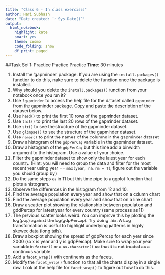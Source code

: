 ```yaml
---
title: "Class 6 - In class exercises"
author: Hari Subhash
date: "Date created: `r Sys.Date()`"
output:
  html_notebook:
    highlight: kate
    smart: yes
    theme: cosmo
    code_folding: show
    df_print: paged
---
```


##Task Set 1: Practice Practice Practice
**Time**: 30 minutes

1. Install the 'gapminder' package. If you are using the `install.packages()` function to do this, make sure to delete the function once the package is installed.
2. Why should you delete the `install.packages()` function from your notebook once you run it?
3. Use `?gapminder` to access the help file for the dataset called `gapminder` from the gapminder package. Copy and paste the description of the dataset below.
4. Use `head()` to print the first 10 rows of the gapminder dataset.
5. Use `tail()` to print the last 20 rows of the gapminder dataset.
6. Use `str()` to see the structure of the gapminder dataset.
7. Use `glimpse()` to see the structure of the gapminder dataset.
8. Use `names()` to print the names of the columns in the gapminder dataset
9. Draw a histogram of the `gdpPerCap` variable in the gapminder dataset. 
10. Draw a histogram of the `gdpPerCap` but this time add a binwidth argument to the histogram. Use a value of your choice.
11. Filter the gapminder dataset to show only the latest year for each country. (Hint: you will need to group the data and filter for the most recent year using year == `max(year, na.rm = T)`, figure out the variable you should group by.)
12. Do the same steps as in 11 but this time pipe to a ggplot function that plots a histogram.
13. Observe the differences in the histogram from 12 and 10.
14. Find the average population every year and show that on a column chart
15. Find the average population every year and show that on a line chart
16. Draw a scatter plot showing the relationship between population and gddPercap for latest year for every country (same process as 11)
17. The previous scatter looks weird. You can improve this by plotting the log(pop) against the log(gdpPercap). Try doing this. A Log transformation is useful to highlight underlying patterns in highly skewed data (long tails). 
18. Draw a boxplot showing the spread of gdpPercap for each year since 2000 (so x is year and y is gdpPercap). Make sure to wrap your year variable in `factor()` or a `as.character()` so that it is not treated as a continous variable.
19. Add a `facet_wrap()` with continents as the facets.
20. Modify the `facet_wrap()` function so that all the charts display in a single row. Look at the help file for `facet_wrap()` to figure out how to do this.




